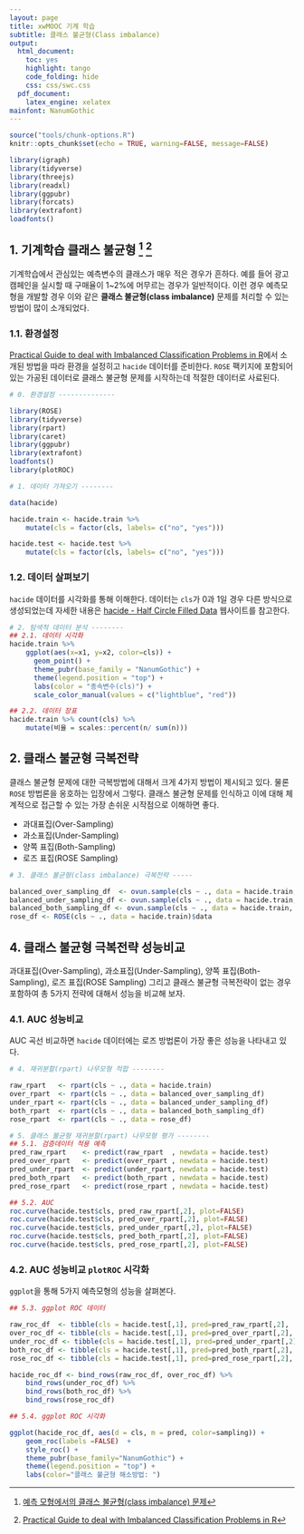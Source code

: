 ```yaml
---
layout: page
title: xwMOOC 기계 학습
subtitle: 클래스 불균형(Class imbalance)
output:
  html_document: 
    toc: yes
    highlight: tango
    code_folding: hide
    css: css/swc.css
  pdf_document:
    latex_engine: xelatex
mainfont: NanumGothic
---
```

 
``` r
source("tools/chunk-options.R")
knitr::opts_chunk$set(echo = TRUE, warning=FALSE, message=FALSE)

library(igraph)
library(tidyverse)
library(threejs)
library(readxl)
library(ggpubr)
library(forcats)
library(extrafont)
loadfonts()

```

## 1. 기계학습 클래스 불균형 [^freesearch-class-imbalance] [^analytic-vidhya-class-imbalance] {#ml-class-imbalance-problem}

[^freesearch-class-imbalance]: [예측 모형에서의 클래스 불균형(class imbalance) 문제](http://freesearch.pe.kr/archives/4506)

[^analytic-vidhya-class-imbalance]: [Practical Guide to deal with Imbalanced Classification Problems in R](https://www.analyticsvidhya.com/blog/2016/03/practical-guide-deal-imbalanced-classification-problems/)

기계학습에서 관심있는 예측변수의 클래스가 매우 적은 경우가 흔하다. 
예를 들어 광고 캠페인을 실시할 때 구매율이 1~2%에 머무르는 경우가 일반적이다. 
이런 경우 예측모형을 개발할 경우 이와 같은 **클래스 불균형(class imbalance)** 문제를 처리할 수 있는 방법이 많이 소개되었다.


### 1.1. 환경설정 {#class-imbalance-import-setup}

[Practical Guide to deal with Imbalanced Classification Problems in R](https://www.analyticsvidhya.com/blog/2016/03/practical-guide-deal-imbalanced-classification-problems/)에서 소개된 방법을 따라 
환경을 설정히고 `hacide` 데이터를 준비한다. `ROSE` 팩키지에 포함되어 있는 가공된 데이터로 클래스 불균형 문제를 시작하는데 적절한 데이터로 사료된다.

``` r
# 0. 환경설정 --------------

library(ROSE)
library(tidyverse)
library(rpart)
library(caret)
library(ggpubr)
library(extrafont)
loadfonts()
library(plotROC)

# 1. 데이터 가져오기 --------

data(hacide)

hacide.train <- hacide.train %>% 
    mutate(cls = factor(cls, labels= c("no", "yes")))

hacide.test <- hacide.test %>% 
    mutate(cls = factor(cls, labels= c("no", "yes")))
```

### 1.2. 데이터 살펴보기 {#class-imbalance-EDA}

`hacide` 데이터를 시각화를 통해 이해한다. 
데이터는 `cls`가 0과 1일 경우 다른 방식으로 생성되었는데 자세한 내용은 
[hacide - Half Circle Filled Data](https://www.rdocumentation.org/packages/ROSE/versions/0.0-3/topics/hacide) 웹사이트를 참고한다.


``` r
# 2. 탐색적 데이터 분석 --------
## 2.1. 데이터 시각화
hacide.train %>% 
    ggplot(aes(x=x1, y=x2, color=cls)) +
      geom_point() +
      theme_pubr(base_family = "NanumGothic") +
      theme(legend.position = "top") +
      labs(color = "종속변수(cls)") +
      scale_color_manual(values = c("lightblue", "red"))

## 2.2. 데이터 장표
hacide.train %>% count(cls) %>% 
    mutate(비율 = scales::percent(n/ sum(n))) 
```    


## 2. 클래스 불균형 극복전략 {#class-imbalance-countermeasure}

클래스 불균형 문제에 대한 극복방법에 대해서 크게 4가지 방법이 제시되고 있다. 물론 `ROSE` 방법론을 옹호하는 입장에서 그렇다.
클래스 불균형 문제를 인식하고 이에 대해 체계적으로 접근할 수 있는 가장 손쉬운 시작점으로 이해하면 좋다.

- 과대표집(Over-Sampling)
- 과소표집(Under-Sampling)
- 양쪽 표집(Both-Sampling)
- 로즈 표집(ROSE Sampling)

``` r
# 3. 클래스 불균형(class imbalance) 극복전략 -----

balanced_over_sampling_df  <- ovun.sample(cls ~ ., data = hacide.train, method = "over", N = 1960)$data
balanced_under_sampling_df <- ovun.sample(cls ~ ., data = hacide.train, method = "under", N = 40, seed = 1)$data
balanced_both_sampling_df <- ovun.sample(cls ~ ., data = hacide.train, method = "both", p=0.5,                             N=1000, seed = 1)$data
rose_df <- ROSE(cls ~ ., data = hacide.train)$data
```

## 4. 클래스 불균형 극복전략 성능비교 {#class-imbalance-countermeasure-performance}

과대표집(Over-Sampling), 과소표집(Under-Sampling), 양쪽 표집(Both-Sampling), 로즈 표집(ROSE Sampling) 그리고 클래스 불균형 극복전략이 없는 
경우 포함하여 총 5가지 전략에 대해서 성능을 비교해 보자.


### 4.1. AUC 성능비교 {#class-imbalance-countermeasure-performance-auc}

AUC 곡선 비교하면 `hacide` 데이터에는 로즈 방법론이 가장 좋은 성능을 나타내고 있다.

``` r
# 4. 재귀분할(rpart) 나무모형 적합 --------

raw_rpart   <- rpart(cls ~ ., data = hacide.train)
over_rpart  <- rpart(cls ~ ., data = balanced_over_sampling_df)
under_rpart <- rpart(cls ~ ., data = balanced_under_sampling_df)
both_rpart  <- rpart(cls ~ ., data = balanced_both_sampling_df)
rose_rpart  <- rpart(cls ~ ., data = rose_df)

# 5. 클래스 불균형 재귀분할(rpart) 나무모형 평가 --------
## 5.1. 검증데이터 적용 예측
pred_raw_rpart    <- predict(raw_rpart  , newdata = hacide.test)
pred_over_rpart   <- predict(over_rpart , newdata = hacide.test)
pred_under_rpart  <- predict(under_rpart, newdata = hacide.test)
pred_both_rpart   <- predict(both_rpart , newdata = hacide.test)
pred_rose_rpart   <- predict(rose_rpart , newdata = hacide.test)

## 5.2. AUC
roc.curve(hacide.test$cls, pred_raw_rpart[,2], plot=FALSE)
roc.curve(hacide.test$cls, pred_over_rpart[,2], plot=FALSE)
roc.curve(hacide.test$cls, pred_under_rpart[,2], plot=FALSE)
roc.curve(hacide.test$cls, pred_both_rpart[,2], plot=FALSE)
roc.curve(hacide.test$cls, pred_rose_rpart[,2], plot=FALSE)
```


### 4.2. AUC 성능비교 `plotROC` 시각화 {#class-imbalance-countermeasure-performance-auc-plot}

`ggplot`을 통해 5가지 예측모형의 성능을 살펴본다.

``` r

## 5.3. ggplot ROC 데이터 

raw_roc_df  <- tibble(cls = hacide.test[,1], pred=pred_raw_rpart[,2],   sampling="원데이터")
over_roc_df <- tibble(cls = hacide.test[,1], pred=pred_over_rpart[,2],  sampling="과대 표집")
under_roc_df <- tibble(cls = hacide.test[,1], pred=pred_under_rpart[,2], sampling="과소 표집")
both_roc_df <- tibble(cls = hacide.test[,1], pred=pred_both_rpart[,2],  sampling="양쪽 표집")
rose_roc_df <- tibble(cls = hacide.test[,1], pred=pred_rose_rpart[,2],  sampling="ROSE 표집")

hacide_roc_df <- bind_rows(raw_roc_df, over_roc_df) %>% 
    bind_rows(under_roc_df) %>% 
    bind_rows(both_roc_df) %>% 
    bind_rows(rose_roc_df)

## 5.4. ggplot ROC 시각화

ggplot(hacide_roc_df, aes(d = cls, m = pred, color=sampling)) + 
    geom_roc(labels =FALSE)  +
    style_roc() +
    theme_pubr(base_family="NanumGothic") +
    theme(legend.position = "top") +
    labs(color="클래스 불균형 해소방법: ")
```    



